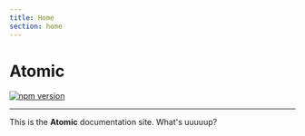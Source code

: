 ```yaml
---
title: Home
section: home
---
```

# Atomic
[![npm version](https://badge.fury.io/js/%40occmundial%2Fatomic.svg)](https://www.npmjs.com/package/@occmundial/atomic)

---
This is the **Atomic** documentation site.
What's uuuuup?